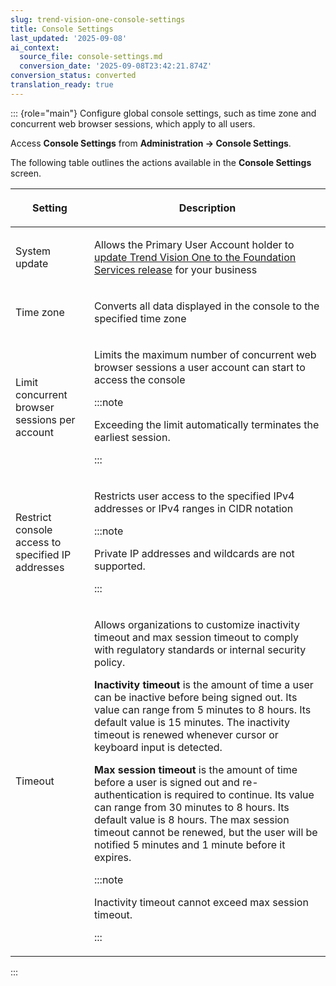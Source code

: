 ```yaml
---
slug: trend-vision-one-console-settings
title: Console Settings
last_updated: '2025-09-08'
ai_context:
  source_file: console-settings.md
  conversion_date: '2025-09-08T23:42:21.874Z'
conversion_status: converted
translation_ready: true
---
```


::: {role="main"}
Configure global console settings, such as time zone and concurrent web browser sessions, which apply to all users.

Access **Console Settings** from **Administration → Console Settings**.

The following table outlines the actions available in the **Console Settings** screen.

<table>
<colgroup>
<col style="width: 25%" />
<col style="width: 75%" />
</colgroup>
<thead>
<tr>
<th><p>Setting</p></th>
<th><p>Description</p></th>
</tr>
</thead>
<tbody>
<tr>
<td><p>System update</p></td>
<td><p>Allows the Primary User Account holder to <a href="trend-vision-one-update-foundation-services-release">update Trend Vision One to the Foundation Services release</a> for your business</p></td>
</tr>
<tr>
<td><p>Time zone</p></td>
<td><p>Converts all data displayed in the console to the specified time zone</p></td>
</tr>
<tr>
<td><p>Limit concurrent browser sessions per account</p></td>
<td><p>Limits the maximum number of concurrent web browser sessions a user account can start to access the console</p>


:::note

<p>Exceeding the limit automatically terminates the earliest session.</p>


:::

</td>
</tr>
<tr>
<td><p>Restrict console access to specified IP addresses</p></td>
<td><p>Restricts user access to the specified IPv4 addresses or IPv4 ranges in CIDR notation</p>


:::note

<p>Private IP addresses and wildcards are not supported.</p>


:::

</td>
</tr>
<tr>
<td>Timeout</td>
<td><p>Allows organizations to customize inactivity timeout and max session timeout to comply with regulatory standards or internal security policy.</p>
<p><strong>Inactivity timeout</strong> is the amount of time a user can be inactive before being signed out. Its value can range from 5 minutes to 8 hours. Its default value is 15 minutes. The inactivity timeout is renewed whenever cursor or keyboard input is detected.</p>
<p><strong>Max session timeout</strong> is the amount of time before a user is signed out and re-authentication is required to continue. Its value can range from 30 minutes to 8 hours. Its default value is 8 hours. The max session timeout cannot be renewed, but the user will be notified 5 minutes and 1 minute before it expires.</p>


:::note

<p>Inactivity timeout cannot exceed max session timeout.</p>


:::

</td>
</tr>
</tbody>
</table>
:::
